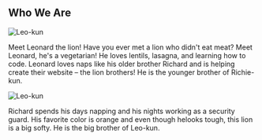 ## Who We Are

<ProjectCard title="Leo-kun" link="https://squishmallows.com/product/leonard/" bg="linear-gradient(to right, #D4145A 0%, #FBB03B 100%)">

<img className="center-cropped" src="https://i.ibb.co/Yj5CVMJ/leo-kun.jpg" alt="Leo-kun" />

Meet Leonard the lion! Have you ever met a lion who didn't eat meat? Meet Leonard, he's a vegetarian! He loves lentils, lasagna, and learning how to code. Leonard loves naps like his older brother Richard and is helping create their website – the lion brothers! He is the younger brother of Richie-kun.
</ProjectCard>

<ProjectCard title="Richie-kun" link="https://squishmallows.com/product/richard/" bg="linear-gradient(to right, #D4145A 0%, #FBB03B 100%)">

<img src="https://i.ibb.co/SQ1ntvH/richie-kun.jpg" alt="Leo-kun" width={200} height={200} />

Richard spends his days napping and his nights working as a security guard. His favorite color is orange and even though helooks tough, this lion is a big softy. He is the big brother of Leo-kun.

</ProjectCard>